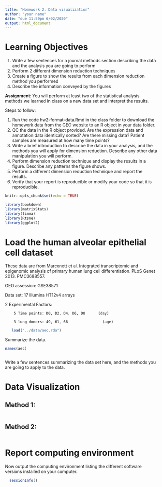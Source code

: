 ```yaml
---
title: "Homework 2: Data visualization"
author: "your name"
date: "due 11:59pm 6/02/2020"
output: html_document
---
```


# Learning Objectives

1.	Write a few sentences for a journal methods section describing the data and the analysis you are going to perform  
2.	Perform 2 different dimension reduction techniques      
3. Create a figure to show the results from each dimension reduction method you performed  
4. Describe the information conveyed by the figures  


**Assignment**: You will perform at least two of the statistical analysis methods we learned in class on a new data set and interpret the results. 

Steps to follow:

1. Run the code hw2-format-data.Rmd in the class folder to download the homework data from the GEO website to an R object in your data folder.
2. QC the data in the R object provided. Are the expression data and annotation data identically sorted? Are there missing data? Patient samples are measured at how many time points?  
3. Write a brief introduction to describe the data in your analysis, and the methods you will apply for dimension reduction. Describe any other data manipulation you will perform.  
4. Perform dimension reduction technique and display the results in a figure. Describe any patterns the figure shows.  
5. Perform a different dimension reduction technique and report the results.
6. Verify that your report is reproducible or modify your code so that it is reproducible.  

```r
knitr::opts_chunk$set(echo = TRUE)
```

```r
library(bookdown)
library(matrixStats)
library(limma)
library(Rtsne)
library(ggplot2)
```


# Load the human alveolar epithelial cell dataset

These data are from Marconett et al. Integrated transcriptomic and epigenomic analysis of primary human lung cell differentiation. PLoS Genet 2013. PMC3688557. 

GEO assession: GSE38571

Data set: 17 Illumina HT12v4 arrays

2 Experimental Factors:

		5 Time points: D0, D2, D4, D6, D8	   (day)
		
		3 lung donors: 49, 61, 66		         (age) 


```r
   load("../data/aec.rda")
```

Summarize the data. 

```r
names(aec)
```


```r

```

Write a few sentences summarizing the data set here, and the methods you are going to apply to the data.

# Data Visualization

## Method 1:



```r


```


## Method 2:



```r

```



# Report computing environment

Now output the computing environment listing the different software versions installed on your computer.

```r
  sessionInfo()
```
